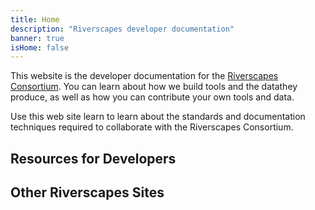 ```yaml
---
title: Home
description: "Riverscapes developer documentation"
banner: true
isHome: false
---
```



<Container maxWidth="xl">

This website is the developer documentation for the [Riverscapes Consortium](https://riverscapes.net). You can learn about how we build tools and the datathey produce, as well as how you can contribute your own tools and data. 

Use this web site learn to learn about the standards and documentation techniques required to collaborate with the Riverscapes Consortium.

## Resources for Developers

<Container maxWidth="xl">
    <Grid container spacing={4} sx={{mt: 3}} padding={0}>
      <StoryCard 
        title="Standards & Compliance"
        image={CardImage}
        description="Learn about riverscapes standards and how to make your tools and data compliant."
        to="/standards" />
      <StoryCard 
        title="Riverscapes API"
        image={CardImage}
        description="Learn how to use the Riverscapes API to access data."
        to="/getting-started" />
      <StoryCard 
        title="Documentation"
        image={CardImage}
        description="Resources to build Riverscapes documentation and websites."
        to="/documentation" />
    </Grid>
</Container>


## Other Riverscapes Sites

<Container maxWidth="xl">
    <Grid container spacing={4} sx={{mt: 3}} padding={0}>
      <StoryCard 
        title="Riverscapes Consortium"
        image={CardImage}
        description="The Riverscapes Consortium main site."
        to="/download/install" />
      <StoryCard 
        title="Our Tools"
        image={CardImage}
        description="Learn about each of our Riverscapes compliant tools."
        to="https://tools.riverscapes.net" />
      <StoryCard 
        title="Data Exchange"
        image={CardImage}
        description="Discover and download Riverscapes compliant data."
        to="https://data.riverscapes.net" />
    </Grid>
</Container>

</Container>